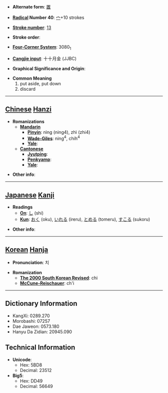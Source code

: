 * '''Alternate form''': [[置]]

* '''[[Wiktionary:Chinese radical index| Radical]] Number 40''': [[Wiktionary:Chinese radical index 宀|宀]]+10 strokes

* '''[[Wiktionary:Chinese total strokes index|Stroke number]]''': [[Wiktionary:Chinese total strokes index 13|13]]

* '''Stroke order''': 

* '''[[Wiktionary:Chinese four corner index|Four-Corner System]]''': 3080<sub>1</sub>

* '''[[Wiktionary:Chinese Cangjie index|Cangjie input]]''': 十十月金 (JJBC)

* '''Graphical Significance and Origin''': 

* '''Common Meaning'''
*#put aside, put down
*# discard


----

== [[Chinese]] [[Hanzi]] ==

* '''Romanizations'''
** '''[[Mandarin]]'''
*** '''[[Pinyin]]''': nìng (ning4), zhì (zhi4)
*** '''[[Wade-Giles]]''': ning<sup>4</sup>, chih<sup>4</sup>
*** '''[[Yale]]''': 
** '''[[Cantonese]]'''
*** '''[[Jyutping]]''':
*** '''[[Penkyamp]]''': 
*** '''[[Yale]]''': 

* '''Other info''': 

----

== [[Japanese]] [[Kanji]] ==

* '''Readings'''
** '''[[On]]''': [[し]] (shi)
** '''[[Kun]]''': [[おく]] (oku), [[いれる]] (ireru), [[とめる]] (tomeru), [[すこる]] (sukoru)

* '''Other info''':  

----

== [[Korean]] [[Hanja]] ==

* '''Pronunciation''': 치

* '''Romanization'''
** '''[[The 2000 South Korean Revised Romanization|The 2000 South Korean Revised]]''': chi
** '''[[McCune-Reischauer]]''': ch'i

----

== Dictionary Information ==

* KangXi: 0289.270
* Morobashi: 07257
* Dae Jaweon: 0573.180
* Hanyu Da Zidian: 20945.090

== Technical Information ==

* '''Unicode''':
** Hex: 5BD8
** Decimal: 23512
* '''Big5''':
** Hex: DD49
** Decimal: 56649